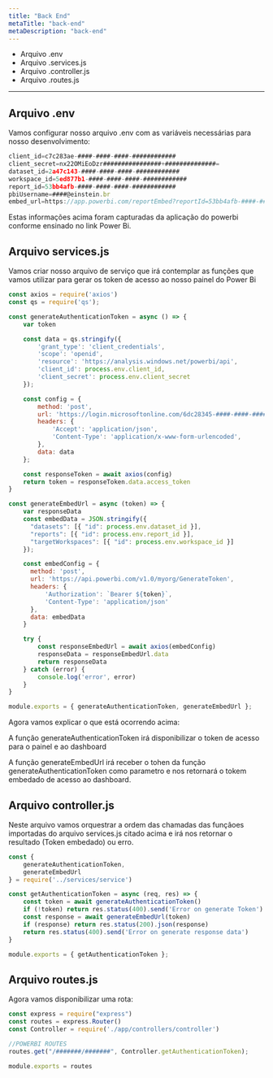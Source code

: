 ---
title: "Back End"
metaTitle: "back-end"
metaDescription: "back-end"
---
- Arquivo .env
- Arquivo .services.js
- Arquivo .controller.js
- Arquivo .routes.js
---
## Arquivo .env
 Vamos configurar nosso arquivo .env com as variáveis necessárias para nosso desenvolvimento:

```javascript
client_id=c7c283ae-####-####-####-############
client_secret=nx22OMiEoDzr################+##############=
dataset_id=2a47c143-####-####-####-############
workspace_id=5ed877b1-####-####-####-############
report_id=53bb4afb-####-####-####-############
pbiUsername=####@einstein.br
embed_url=https://app.powerbi.com/reportEmbed?reportId=53bb4afb-####-####-####-############&groupId=5ed877b1-####-####-####-############
```
Estas informações acima foram capturadas da aplicação do powerbi conforme ensinado no link Power Bi.

## Arquivo services.js

Vamos criar nosso arquivo de serviço que irá contemplar as funções que vamos utilizar para gerar os token de acesso ao nosso painel do Power Bi


```javascript
const axios = require('axios')
const qs = require('qs');

const generateAuthenticationToken = async () => {
    var token

    const data = qs.stringify({
        'grant_type': 'client_credentials',
        'scope': 'openid',
        'resource': 'https://analysis.windows.net/powerbi/api',
        'client_id': process.env.client_id,
        'client_secret': process.env.client_secret
    });

    const config = {
        method: 'post',
        url: 'https://login.microsoftonline.com/6dc28345-####-####-####-##########/oauth2/token',
        headers: {
            'Accept': 'application/json',
            'Content-Type': 'application/x-www-form-urlencoded',
        },
        data: data
    };

    const responseToken = await axios(config)
    return token = responseToken.data.access_token
}

const generateEmbedUrl = async (token) => {
    var responseData
    const embedData = JSON.stringify({
      "datasets": [{ "id": process.env.dataset_id }],
      "reports": [{ "id": process.env.report_id }],
      "targetWorkspaces": [{ "id": process.env.workspace_id }]
    });

    const embedConfig = {
      method: 'post',
      url: 'https://api.powerbi.com/v1.0/myorg/GenerateToken',
      headers: {
          'Authorization': `Bearer ${token}`,
          'Content-Type': 'application/json'
      },
      data: embedData
    }

    try {
        const responseEmbedUrl = await axios(embedConfig)
        responseData = responseEmbedUrl.data
        return responseData
    } catch (error) {
        console.log('error', error)
    }
}

module.exports = { generateAuthenticationToken, generateEmbedUrl };
```

Agora vamos explicar o que está ocorrendo acima:

A função generateAuthenticationToken irá disponibilizar o token de acesso para o painel e ao dashboard

A função generateEmbedUrl irá receber o tohen da função generateAuthenticationToken como parametro e nos retornará o tokem embedado de acesso ao dashboard.

## Arquivo controller.js

Neste arquivo vamos orquestrar a ordem das chamadas das funçãoes importadas do arquivo services.js citado acima e irá nos retornar o resultado (Token embedado) ou erro.

```javascript
const {
    generateAuthenticationToken,
    generateEmbedUrl
} = require('../services/service')

const getAuthenticationToken = async (req, res) => {
    const token = await generateAuthenticationToken()
    if (!token) return res.status(400).send('Error on generate Token')
    const response = await generateEmbedUrl(token)
    if (response) return res.status(200).json(response)
    return res.status(400).send('Error on generate response data')
}

module.exports = { getAuthenticationToken };
```

## Arquivo routes.js

Agora vamos disponibilizar uma rota:

```javascript
const express = require("express")
const routes = express.Router()
const Controller = require('./app/controllers/controller')

//POWERBI ROUTES
routes.get("/#######/#######", Controller.getAuthenticationToken);

module.exports = routes
```
